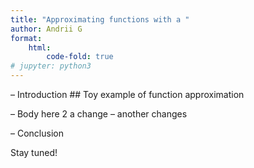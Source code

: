 ```yaml
---
title: "Approximating functions with a "
author: Andrii G
format:
    html:
        code-fold: true
# jupyter: python3
---
```


-- Introduction
## Toy example of function approximation

-- Body here 2 a change
-- another changes

-- Conclusion


Stay tuned!
